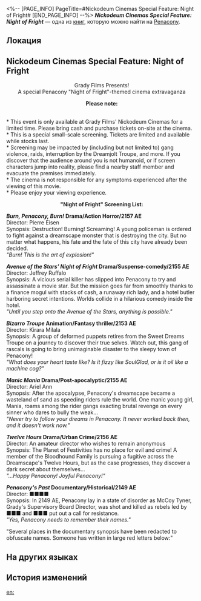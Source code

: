 <%-- [PAGE_INFO]
PageTitle=#Nickodeum Cinemas Special Feature: Night of Fright#
[END_PAGE_INFO] --%>
{{Дополнить}}
{{Книга Инфобокс
|id           = 294
|partIds      = 190549
|Название     = ''Nickodeum Cinemas Special Feature: Night of Fright''
|Изображение  = Предмет Журнал Пенакония.png
|Мир          = Penacony
|Томов        = 1
|Автор        = <!--нужно добавить-->
|Описание     = A flyer for Nickodeum Cinemas' "Night of Fright Special Screening" with relevant information and the screening list printed on it.
|Том1         = {{tx}}
|Источник1    = {{tx|Отсутствует источник}}
|Персонажи    = 
|Фракции      = Penacony
}}
'''''Nickodeum Cinemas Special Feature: Night of Fright''''' — одна из [[Книги|книг]], которую можно найти на [[Penacony]].

==Локация==
{{Отметка карты|<!--название карты-->|<!--id отметки-->}}

==Nickodeum Cinemas Special Feature: Night of Fright==
<div align="center">Grady Films Presents!<br />
A special Penacony "Night of Fright"-themed cinema extravaganza

'''Please note:'''</div><br />* This event is only available at Grady Films' Nickodeum Cinemas for a limited time. Please bring cash and purchase tickets on-site at the cinema.<br />
* This is a special small-scale screening. Tickets are limited and available while stocks last.<br />
* Screening may be impacted by (including but not limited to) gang violence, raids, interruption by the Dreamjolt Troupe, and more. If you discover that the audience around you is not humanoid, or if screen characters jump into reality, please find a nearby staff member and evacuate the premises immediately.<br />
* The cinema is not responsible for any symptoms experienced after the viewing of this movie.<br />
* Please enjoy your viewing experience.

<div align="center">'''"Night of Fright" Screening List:'''</div>

'''''Burn, Penacony, Burn!'' Drama/Action Horror/2157 AE'''<br />
Director: Pierre Eisen<br />
Synopsis: Destruction! Burning! Screaming! A young policeman is ordered to fight against a dreamscape monster that is destroying the city. But no matter what happens, his fate and the fate of this city have already been decided.<br />
''"Burn! This is the art of explosion!"''

'''''Avenue of the Stars' Night of Fright'' Drama/Suspense-comedy/2155 AE'''<br />
Director: Jeffrey Ruffalo<br />
Synopsis: A vicious serial killer has slipped into Penacony to try and assassinate a movie star. But the mission goes far from smoothly thanks to a finance mogul with stacks of cash, a runaway rich lady, and a hotel butler harboring secret intentions. Worlds collide in a hilarious comedy inside the hotel.<br />
''"Until you step onto the Avenue of the Stars, anything is possible."''

'''''Bizarro Troupe'' Animation/Fantasy thriller/2153 AE'''<br />
Director: Kirara Milala<br />
Synopsis: A group of deformed puppets retires from the Sweet Dreams Troupe on a journey to discover their true selves. Watch out, this gang of rascals is going to bring unimaginable disaster to the sleepy town of Penacony!<br />
''"What does your heart taste like? Is it fizzy like SoulGlad, or is it oil like a machine cog?"''

'''''Manic Mania'' Drama/Post-apocalyptic/2155 AE'''<br />
Director: Ariel Ann<br />
Synopsis: After the apocalypse, Penacony's dreamscape became a wasteland of sand as speeding riders rule the world. One manic young girl, Mania, roams among the rider gangs exacting brutal revenge on every sinner who dares to bully the weak...<br />
''"Never try to follow your dreams in Penacony. It never worked back then, and it doesn't work now."''

'''''Twelve Hours'' Drama/Urban Crime/2156 AE'''<br />
Director: An amateur director who wishes to remain anonymous<br />
Synopsis: The Planet of Festivities has no place for evil and crime! A member of the Bloodhound Family is pursuing a fugitive across the Dreamscape's Twelve Hours, but as the case progresses, they discover a dark secret about themselves...<br />
''"...Happy Penacony! Joyful Penacony!"''

'''''Penacony's Past'' Documentary/Historical/2149 AE'''<br />
Director: ■■■■<br />
Synopsis: In 2149 AE, Penacony lay in a state of disorder as McCoy Tyner, Grady's Supervisory Board Director, was shot and killed as rebels led by ■■■ and ■■■ put out a call for resistance.<br />
''"Yes, Penacony needs to remember their names."''

"Several places in the documentary synopsis have been redacted to obfuscate names. Someone has written in large red letters below:"<br />
{{Цвет|Огненный|'''&mdash; This movie has been removed from the screening selection.'''}}

==На других языках==
{{На других языках
|en   = ''Nickodeum Cinemas Special Feature: Night of Fright''
|zhs  = 《镍币影院特别放映：惊魂之夜》
|zht  = 《鎳幣影院特別放映：驚魂之夜》
|ja   = 『ニッケルシアター特別上映：スリルナイト』
|ko   = ≪니켈 영화관 특별 상영: 아찔한 밤≫
|es   = «Reportaje especial de Cinemas Nickodeum: Noche de terror»
|fr   = ''Projection spéciale des Cinémas Nickodéum : Nuit de l'épouvante''
|ru   = Особое событие в сети кинотеатров «Никелус»: Ночь страха
|th   = "โรงภาพยนตร์ Nickodeum รอบพิเศษ: ค่ำคืนขนหัวลุก"
|vi   = "Suất Chiếu Đặc Biệt Của Rạp Nickodeum: Đêm Kinh Hoàng"
|de   = „Filmspecial im Kino Nickodeum: Nacht der Angst“
|id   = "Pemutaran Film Spesial Bioskop Nickodeum: Malam Menakutkan"
|pt   = "Apresentação Especial do Nickodeum Cinemas: Noite Aterrorizante"
}}

==История изменений==
{{История изменений|3.5}}

[[en:]]